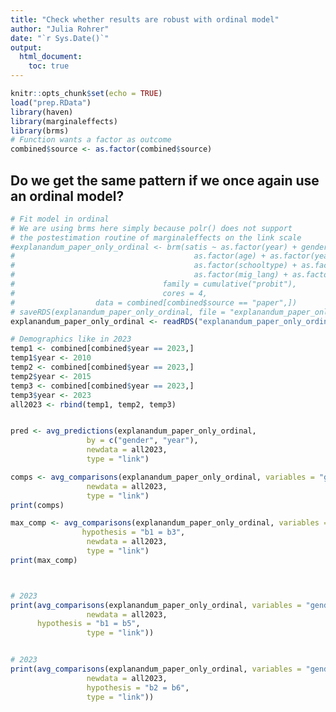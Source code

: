 ```yaml
---
title: "Check whether results are robust with ordinal model"
author: "Julia Rohrer"
date: "`r Sys.Date()`"
output: 
  html_document:
    toc: true
---
```


```r
knitr::opts_chunk$set(echo = TRUE)
load("prep.RData")
library(haven)
library(marginaleffects)
library(brms)
# Function wants a factor as outcome
combined$source <- as.factor(combined$source)

```

## Do we get the same pattern if we once again use an ordinal model?

```r

# Fit model in ordinal
# We are using brms here simply because polr() does not support
# the postestimation routine of marginaleffects on the link scale
#explanandum_paper_only_ordinal <- brm(satis ~ as.factor(year) + gender + as.factor(year):gender +
#                                        as.factor(age) + as.factor(year):as.factor(age) + gender:as.factor(age) + as.factor(year):gender:as.factor(age) +
#                                        as.factor(schooltype) + as.factor(year):as.factor(schooltype) + gender:as.factor(schooltype) + as.factor(year):gender:as.factor(schooltype) +
#                                        as.factor(mig_lang) + as.factor(year):as.factor(mig_lang) + gender:as.factor(mig_lang) + as.factor(year):gender:as.factor(mig_lang), 
#                                 family = cumulative("probit"),
#                                 cores = 4,
#                  data = combined[combined$source == "paper",])
# saveRDS(explanandum_paper_only_ordinal, file = "explanandum_paper_only_ordinal")
explanandum_paper_only_ordinal <- readRDS("explanandum_paper_only_ordinal")

# Demographics like in 2023
temp1 <- combined[combined$year == 2023,]
temp1$year <- 2010
temp2 <- combined[combined$year == 2023,]
temp2$year <- 2015
temp3 <- combined[combined$year == 2023,]
temp3$year <- 2023
all2023 <- rbind(temp1, temp2, temp3)


pred <- avg_predictions(explanandum_paper_only_ordinal,
                 by = c("gender", "year"),
                 newdata = all2023,
                 type = "link")

comps <- avg_comparisons(explanandum_paper_only_ordinal, variables = "gender", by = "year",
                 newdata = all2023,
                 type = "link")
print(comps)

max_comp <- avg_comparisons(explanandum_paper_only_ordinal, variables = "gender", by = "year",
                hypothesis = "b1 = b3",
                 newdata = all2023,
                 type = "link")
print(max_comp)



# 2023
print(avg_comparisons(explanandum_paper_only_ordinal, variables = "gender", by = c("year", "mig_lang"),
                 newdata = all2023,
      hypothesis = "b1 = b5",
                 type = "link"))


# 2023
print(avg_comparisons(explanandum_paper_only_ordinal, variables = "gender", by = c("year", "mig_lang"),
                 newdata = all2023,
                 hypothesis = "b2 = b6",
                 type = "link"))
```





